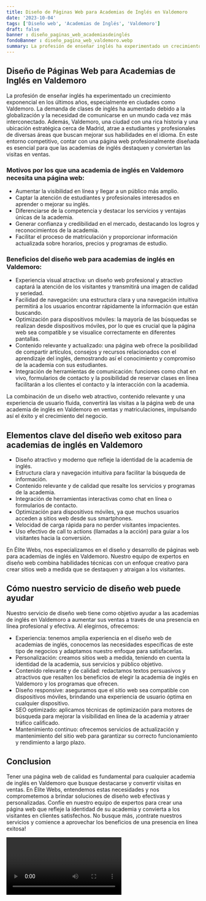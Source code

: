 ```yaml
---
title: Diseño de Páginas Web para Academias de Inglés en Valdemoro
date: '2023-10-04'
tags: ['Diseño web', 'Academias de Inglés', 'Valdemoro']
draft: false
banner : diseño_paginas_web_academiasdeinglés
fondoBanner : diseño_pagina_web_valdemoro.webp
summary: La profesión de enseñar inglés ha experimentado un crecimiento exponencial en los últimos años, especialmente en ciudades como Valdemoro. La demanda de clases de inglés ha aumentado debido a la globalización y la necesidad de comunicarse en un mundo cada vez más interconectado. Además, Valdemoro, una ciudad con una rica historia y una ubicación estratégica cerca de Madrid, atrae a estudiantes y profesionales de diversas áreas que buscan mejorar sus habilidades en el idioma. En este entorno competitivo, contar con una página web profesionalmente diseñada es esencial para que las academias de inglés destaquen y conviertan las visitas en ventas.
---
```


## Diseño de Páginas Web para Academias de Inglés en Valdemoro

La profesión de enseñar inglés ha experimentado un crecimiento exponencial en los últimos años, especialmente en ciudades como Valdemoro. La demanda de clases de inglés ha aumentado debido a la globalización y la necesidad de comunicarse en un mundo cada vez más interconectado. Además, Valdemoro, una ciudad con una rica historia y una ubicación estratégica cerca de Madrid, atrae a estudiantes y profesionales de diversas áreas que buscan mejorar sus habilidades en el idioma. En este entorno competitivo, contar con una página web profesionalmente diseñada es esencial para que las academias de inglés destaquen y conviertan las visitas en ventas.

### Motivos por los que una academia de inglés en Valdemoro necesita una página web:

- Aumentar la visibilidad en línea y llegar a un público más amplio.
- Captar la atención de estudiantes y profesionales interesados ​​en aprender o mejorar su inglés.
- Diferenciarse de la competencia y destacar los servicios y ventajas únicas de la academia.
- Generar confianza y credibilidad en el mercado, destacando los logros y reconocimientos de la academia.
- Facilitar el proceso de matriculación y proporcionar información actualizada sobre horarios, precios y programas de estudio.

### Beneficios del diseño web para academias de inglés en Valdemoro:

- Experiencia visual atractiva: un diseño web profesional y atractivo captará la atención de los visitantes y transmitirá una imagen de calidad y seriedad.
- Facilidad de navegación: una estructura clara y una navegación intuitiva permitirá a los usuarios encontrar rápidamente la información que están buscando.
- Optimización para dispositivos móviles: la mayoría de las búsquedas se realizan desde dispositivos móviles, por lo que es crucial que la página web sea compatible y se visualice correctamente en diferentes pantallas.
- Contenido relevante y actualizado: una página web ofrece la posibilidad de compartir artículos, consejos y recursos relacionados con el aprendizaje del inglés, demostrando así el conocimiento y compromiso de la academia con sus estudiantes.
- Integración de herramientas de comunicación: funciones como chat en vivo, formularios de contacto y la posibilidad de reservar clases en línea facilitarán a los clientes el contacto y la interacción con la academia.

La combinación de un diseño web atractivo, contenido relevante y una experiencia de usuario fluida, convertirá las visitas a la página web de una academia de inglés en Valdemoro en ventas y matriculaciones, impulsando así el éxito y el crecimiento del negocio.

<GifSeo />

<Cta />

## Elementos clave del diseño web exitoso para academias de inglés en Valdemoro

- Diseño atractivo y moderno que refleje la identidad de la academia de inglés.
- Estructura clara y navegación intuitiva para facilitar la búsqueda de información.
- Contenido relevante y de calidad que resalte los servicios y programas de la academia.
- Integración de herramientas interactivas como chat en línea o formularios de contacto.
- Optimización para dispositivos móviles, ya que muchos usuarios acceden a sitios web desde sus smartphones.
- Velocidad de carga rápida para no perder visitantes impacientes.
- Uso efectivo de call to actions (llamadas a la acción) para guiar a los visitantes hacia la conversión.

En Élite Webs, nos especializamos en el diseño y desarrollo de páginas web para academias de inglés en Valdemoro. Nuestro equipo de expertos en diseño web combina habilidades técnicas con un enfoque creativo para crear sitios web a medida que se destaquen y atraigan a los visitantes.

## Cómo nuestro servicio de diseño web puede ayudar

Nuestro servicio de diseño web tiene como objetivo ayudar a las academias de inglés en Valdemoro a aumentar sus ventas a través de una presencia en línea profesional y efectiva. Al elegirnos, ofrecemos:

- Experiencia: tenemos amplia experiencia en el diseño web de academias de inglés, conocemos las necesidades específicas de este tipo de negocios y adaptamos nuestro enfoque para satisfacerlas.
- Personalización: creamos sitios web a medida, teniendo en cuenta la identidad de la academia, sus servicios y público objetivo.
- Contenido relevante y de calidad: redactamos textos persuasivos y atractivos que resalten los beneficios de elegir la academia de inglés en Valdemoro y los programas que ofrecen.
- Diseño responsive: aseguramos que el sitio web sea compatible con dispositivos móviles, brindando una experiencia de usuario óptima en cualquier dispositivo.
- SEO optimizado: aplicamos técnicas de optimización para motores de búsqueda para mejorar la visibilidad en línea de la academia y atraer tráfico calificado.
- Mantenimiento continuo: ofrecemos servicios de actualización y mantenimiento del sitio web para garantizar su correcto funcionamiento y rendimiento a largo plazo.

## Conclusion

Tener una página web de calidad es fundamental para cualquier academia de inglés en Valdemoro que busque destacarse y convertir visitas en ventas. En Élite Webs, entendemos estas necesidades y nos comprometemos a brindar soluciones de diseño web efectivas y personalizadas. Confíe en nuestro equipo de expertos para crear una página web que refleje la identidad de su academia y convierta a los visitantes en clientes satisfechos. No busque más, ¡contrate nuestros servicios y comience a aprovechar los beneficios de una presencia en línea exitosa!

<Video />

<CtaBot job='Academias de Inglés' city='Valdemoro'/>

<Gmaps query='Valdemoro+españa+maps' />